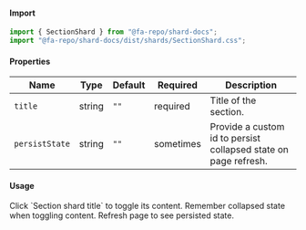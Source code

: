 
#### Import

```jsx
import { SectionShard } from "@fa-repo/shard-docs";
import "@fa-repo/shard-docs/dist/shards/SectionShard.css";
```

#### Properties

| Name       | Type    | Default  | Required  | Description           |
|------------|---------|----------|-----------|-----------------------|
| `title`  | string  | `""`   | required  | Title of the section. |
| `persistState`  | string  | `""`   | sometimes  | Provide a custom id to persist collapsed state on page refresh. |

#### Usage

<CodeSampleShard title="Hello world">
  <SectionShard title="Section shard title">
    Click `Section shard title` to toggle its content.
  </SectionShard>
</CodeSampleShard>
<CodeSampleShard title="Remember collapsed state by assigning a custom ID to `persistState`.">
  <SectionShard title="Section shard title" persistState="abcdef">
    Remember collapsed state when toggling content. Refresh page to see persisted state.
  </SectionShard>
</CodeSampleShard>